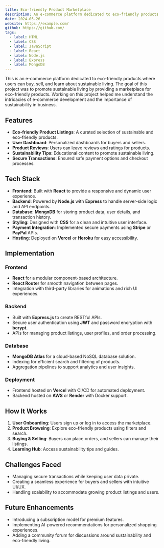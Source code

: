 ```yaml
---
title: Eco-friendly Product Marketplace
description: An e-commerce platform dedicated to eco-friendly products where users can buy, sell, and learn about sustainable living.
date: 2024-05-26
website: https://example.com/
github: https://github.com/
tags:
  - label: HTML
  - label: CSS
  - label: JavaScript
  - label: React
  - label: Node.js
  - label: Express
  - label: MongoDB
---
```


This is an e-commerce platform dedicated to eco-friendly products where users can buy, sell, and learn about sustainable living. The goal of this project was to promote sustainable living by providing a marketplace for eco-friendly products. Working on this project helped me understand the intricacies of e-commerce development and the importance of sustainability in business.

## Features

- **Eco-friendly Product Listings**: A curated selection of sustainable and eco-friendly products.
- **User Dashboard**: Personalized dashboards for buyers and sellers.
- **Product Reviews**: Users can leave reviews and ratings for products.
- **Sustainability Tips**: Educational content to promote sustainable living.
- **Secure Transactions**: Ensured safe payment options and checkout processes.

## Tech Stack

- **Frontend**: Built with **React** to provide a responsive and dynamic user experience.
- **Backend**: Powered by **Node.js** with **Express** to handle server-side logic and API endpoints.
- **Database**: **MongoDB** for storing product data, user details, and transaction history.
- **Styling**: Designed with **CSS** for a clean and intuitive user interface.
- **Payment Integration**: Implemented secure payments using **Stripe** or **PayPal** APIs.
- **Hosting**: Deployed on **Vercel** or **Heroku** for easy accessibility.

## Implementation

### Frontend

- **React** for a modular component-based architecture.
- **React Router** for smooth navigation between pages.
- Integration with third-party libraries for animations and rich UI experiences.

### Backend

- Built with **Express.js** to create RESTful APIs.
- Secure user authentication using **JWT** and password encryption with **bcrypt**.
- APIs for managing product listings, user profiles, and order processing.

### Database

- **MongoDB Atlas** for a cloud-based NoSQL database solution.
- Indexing for efficient search and filtering of products.
- Aggregation pipelines to support analytics and user insights.

### Deployment

- Frontend hosted on **Vercel** with CI/CD for automated deployment.
- Backend hosted on **AWS** or **Render** with Docker support.

## How It Works

1. **User Onboarding**: Users sign up or log in to access the marketplace.
2. **Product Browsing**: Explore eco-friendly products using filters and search.
3. **Buying & Selling**: Buyers can place orders, and sellers can manage their listings.
4. **Learning Hub**: Access sustainability tips and guides.

## Challenges Faced

- Managing secure transactions while keeping user data private.
- Creating a seamless experience for buyers and sellers with intuitive UI/UX.
- Handling scalability to accommodate growing product listings and users.

## Future Enhancements

- Introducing a subscription model for premium features.
- Implementing AI-powered recommendations for personalized shopping experiences.
- Adding a community forum for discussions around sustainability and eco-friendly living.
